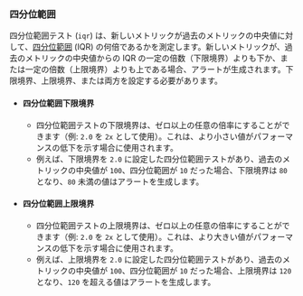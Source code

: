 ### 四分位範囲

四分位範囲テスト (`iqr`) は、新しいメトリックが過去のメトリックの中央値に対して、[四分位範囲](https://en.wikipedia.org/wiki/Interquartile_range) (IQR) の何倍であるかを測定します。新しいメトリックが、過去のメトリックの中央値からの IQR の一定の倍数（下限境界）よりも下か、または一定の倍数（上限境界）よりも上である場合、アラートが生成されます。下限境界、上限境界、または両方を設定する必要があります。

- #### 四分位範囲下限境界
  - 四分位範囲テストの下限境界は、ゼロ以上の任意の倍率にすることができます（例: `2.0` を `2x` として使用）。これは、より小さい値がパフォーマンスの低下を示す場合に使用されます。
  - 例えば、下限境界を `2.0` に設定した四分位範囲テストがあり、過去のメトリックの中央値が `100`、四分位範囲が `10` だった場合、下限境界は `80` となり、`80` 未満の値はアラートを生成します。
- #### 四分位範囲上限境界
  - 四分位範囲テストの上限境界は、ゼロ以上の任意の倍率にすることができます（例: `2.0` を `2x` として使用）。これは、より大きい値がパフォーマンスの低下を示す場合に使用されます。
  - 例えば、上限境界を `2.0` に設定した四分位範囲テストがあり、過去のメトリックの中央値が `100`、四分位範囲が `10` だった場合、上限境界は `120` となり、`120` を超える値はアラートを生成します。